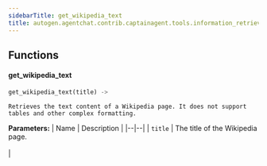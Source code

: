 ```yaml
---
sidebarTitle: get_wikipedia_text
title: autogen.agentchat.contrib.captainagent.tools.information_retrieval.get_wikipedia_text
---
```


## Functions

<code class="doc-symbol doc-symbol-heading doc-symbol-function"></code>
#### get_wikipedia_text
<a href="#autogen.agentchat.contrib.captainagent.tools.information_retrieval.get_wikipedia_text..get_wikipedia_text" class="headerlink" title="Permanent link"></a>

```python
get_wikipedia_text(title) -> 
```

    Retrieves the text content of a Wikipedia page. It does not support tables and other complex formatting.

<b>Parameters:</b>
| Name | Description |
|--|--|
| `title` | The title of the Wikipedia page.<br/><br/> |

<br />